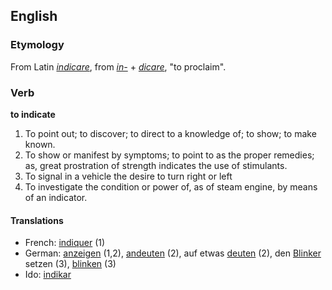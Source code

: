 ==English==
===Etymology===
From Latin ''[[indicare]]'', from ''[[in-#Latin|in-]]'' + ''[[dicare]]'', "to proclaim".
===Verb===

'''to indicate'''

#To point out; to discover; to direct to a knowledge of; to show; to make known.
#To show or manifest by symptoms; to point to as the proper remedies; as, great prostration of strength indicates the use of stimulants.
#To signal in a vehicle the desire to turn right or left
#To investigate the condition or power of, as of steam engine, by means of an indicator.

====Translations====
*French: [[indiquer]] (1)
*German: [[anzeigen]] (1,2), [[andeuten]] (2), auf etwas [[deuten]] (2), den [[Blinker]] setzen (3), [[blinken]] (3)
*Ido: [[indikar]]